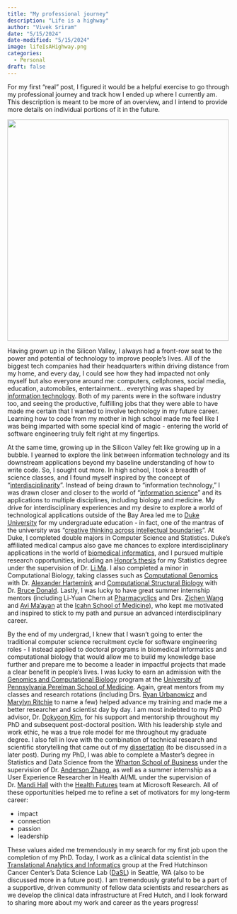 ```yaml
---
title: "My professional journey"
description: "Life is a highway"
author: "Vivek Sriram"
date: "5/15/2024"
date-modified: "5/15/2024"
image: lifeIsAHighway.png
categories:
  - Personal
draft: false
---
```


For my first "real" post, I figured it would be a helpful exercise to go through my professional journey and track how I ended up where I currently am. This description is meant to be more of an overview, and I intend to provide more details on individual portions of it in the future.

![](IMG_8386.JPG){height="500px"}

Having grown up in the Silicon Valley, I always had a front-row seat to the power and potential of technology to improve people's lives. All of the biggest tech companies had their headquarters within driving distance from my home, and every day, I could see how they had impacted not only myself but also everyone around me: computers, cellphones, social media, education, automobiles, entertainment... everything was shaped by [information technology](https://en.wikipedia.org/wiki/Information_technology). Both of my parents were in the software industry too, and seeing the productive, fulfilling jobs that they were able to have made me certain that I wanted to involve technology in my future career. Learning how to code from my mother in high school made me feel like I was being imparted with some special kind of magic - entering the world of software engineering truly felt right at my fingertips.

At the same time, growing up in the Silicon Valley felt like growing up in a bubble. I yearned to explore the link between information technology and its downstream applications beyond my baseline understanding of how to write code. So, I sought out more. In high school, I took a breadth of science classes, and I found myself inspired by the concept of "[interdisciplinarity](https://en.wikipedia.org/wiki/Interdisciplinarity)". Instead of being drawn to "information technology," I was drawn closer and closer to the world of "[information science](https://en.wikipedia.org/wiki/Information_science)" and its applications to multiple disciplines, including biology and medicine. My drive for interdisciplinary experiences and my desire to explore a world of technological applications outside of the Bay Area led me to [Duke University](https://duke.edu) for my undergraduate education - in fact, one of the mantras of the university was "[creative thinking across intellectual boundaries](https://interdisciplinary.duke.edu)". At Duke, I completed double majors in Computer Science and Statistics. Duke's affiliated medical campus also gave me chances to explore interdisciplinary applications in the world of [biomedical informatics](https://www.ncbi.nlm.nih.gov/pmc/articles/PMC2814957/#:~:text=Biomedical%20informatics%20is%20the%20application,to%20problems%20of%20biomedical%20interest.), and I pursued multiple research opportunities, including an [Honor's thesis](https://dukestatsci.github.io/thesis-sp19-sriram-microbiome/index.html) for my Statistics degree under the supervision of Dr. [Li Ma](http://www2.stat.duke.edu/~lm186/). I also completed a minor in Computational Biology, taking classes such as [Computational Genomics](https://courses.cs.duke.edu/spring24/compsci260/) with Dr. [Alexander Hartemink](https://users.cs.duke.edu/~amink/) and [Computational Structural Biology](https://donaldlab.cs.duke.edu/Teaching/Seminar18/) with Dr. [Bruce Donald](https://users.cs.duke.edu/~brd/). Lastly, I was lucky to have great summer internship mentors (including Li-Yuan Chern at [Pharmacyclics](https://www.pharmacyclics.com) and Drs. [Zichen Wang](https://wangz10.github.io) and [Avi Ma'ayan](https://labs.icahn.mssm.edu/maayanlab/) at the [Icahn School of Medicine](https://icahn.mssm.edu/?pk_vid=76db1b7fb968016e171579141885538b)), who kept me motivated and inspired to stick to my path and pursue an advanced interdisciplinary career.

By the end of my undergrad, I knew that I wasn't going to enter the traditional computer science recruitment cycle for software engineering roles - I instead applied to doctoral programs in biomedical informatics and computational biology that would allow me to build my knowledge base further and prepare me to become a leader in impactful projects that made a clear benefit in people's lives. I was lucky to earn an admission with the [Genomics and Computational Biology](https://www.med.upenn.edu/gcb/) program at the [University of Pennsylvania Perelman School of Medicine](https://en.wikipedia.org/wiki/Perelman_School_of_Medicine_at_the_University_of_Pennsylvania). Again, great mentors from my classes and research rotations (including Drs. [Ryan Urbanowicz](https://researchers.cedars-sinai.edu/Ryan.Urbanowicz) and [Marylyn Ritchie](https://ritchielab.org/people/marylyn-ritchie) to name a few) helped advance my training and made me a better researcher and scientist day by day. I am most indebted to my PhD advisor, Dr. [Dokyoon Kim](https://www.dbei.med.upenn.edu/bio/dokyoon-kim-phd), for his support and mentorship throughout my PhD and subsequent post-doctoral position. With his leadership style and work ethic, he was a true role model for me throughout my graduate degree. I also fell in love with the combination of technical research and scientific storytelling that came out of my [dissertation](https://mediasite.med.upenn.edu/mediasite/Play/d78f6d5d76bf4a9c8b673f5c3ba858d61d) (to be discussed in a later post). During my PhD, I was able to complete a Master's degree in Statistics and Data Science from the [Wharton School of Business](https://statistics.wharton.upenn.edu) under the supervision of Dr. [Anderson Zhang](https://statistics.wharton.upenn.edu/profile/ayz/), as well as a summer internship as a User Experience Researcher in Health AI/ML under the supervision of Dr. [Mandi Hall](https://www.microsoft.com/en-us/research/people/amhal/) with the [Health Futures](https://www.microsoft.com/en-us/research/lab/microsoft-health-futures/) team at Microsoft Research. All of these opportunities helped me to refine a set of motivators for my long-term career:

-   impact
-   connection
-   passion
-   leadership

These values aided me tremendously in my search for my first job upon the completion of my PhD. Today, I work as a clinical data scientist in the [Translational Analytics and Informatics](https://hutchdatascience.org/tr-analytics/) group at the Fred Hutchinson Cancer Center's Data Science Lab ([DaSL](https://hutchdatascience.org)) in Seattle, WA (also to be discussed more in a future post). I am tremendously grateful to be a part of a supportive, driven community of fellow data scientists and researchers as we develop the clinical data infrastructure at Fred Hutch, and I look forward to sharing more about my work and career as the years progress!
